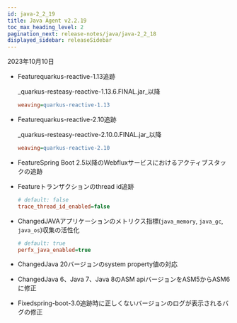 ```yaml
---
id: java-2_2_19
title: Java Agent v2.2.19
toc_max_heading_level: 2
pagination_next: release-notes/java/java-2_2_18
displayed_sidebar: releaseSidebar
---
```


2023年10月10日

- <Status>Feature</Status>quarkus-reactive-1.13追跡

  _quarkus-resteasy-reactive-1.13.6.FINAL.jar_以降

  ```ini title='whatap.conf'
  weaving=quarkus-reactive-1.13
  ```

- <Status>Feature</Status>quarkus-reactive-2.10追跡

  _quarkus-resteasy-reactive-2.10.0.FINAL.jar_以降

  ```ini title='whatap.conf'
  weaving=quarkus-reactive-2.10
  ```

- <Status>Feature</Status>Spring Boot 2.5以降のWebfluxサービスにおけるアクティブスタックの追跡

- <Status>Feature</Status>トランザクションのthread id追跡

  ```ini title='whatap.conf'
  # default: false
  trace_thread_id_enabled=false
  ```

- <Status>Changed</Status>JAVAアプリケーションのメトリクス指標(<code>java_memory</code>, <code>java_gc</code>, <code>java_os</code>)収集の活性化

  ```ini title='whatap.conf'
  # default: true
  perfx_java_enabled=true
  ```

- <Status>Changed</Status>Java 20バージョンのsystem property値の対応

- <Status>Changed</Status>Java 6、Java 7、Java 8のASM apiバージョンをASM5からASM6に修正

- <Status>Fixed</Status>spring-boot-3.0追跡時に正しくないバージョンのログが表示されるバグの修正
